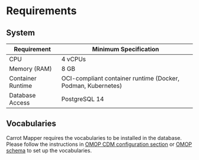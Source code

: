 # Requirements

## System

| Requirement       | Minimum Specification                                        |
| ----------------- | ------------------------------------------------------------ |
| CPU               | 4 vCPUs                                                      |
| Memory (RAM)      | 8 GB                                                         |
| Container Runtime | OCI-compliant container runtime (Docker, Podman, Kubernetes) |
| Database Access   | PostgreSQL 14                                                |

## Vocabularies

Carrot Mapper requires the vocabularies to be installed in the database. Please follow the instructions in [OMOP CDM configuration section](/mapper/deployment/local#omop-cdm-configuration)
or [OMOP schema](/mapper/dev_guide/quickstart#omop-schema-and-vocabs-setting) to set up the vocabularies.
